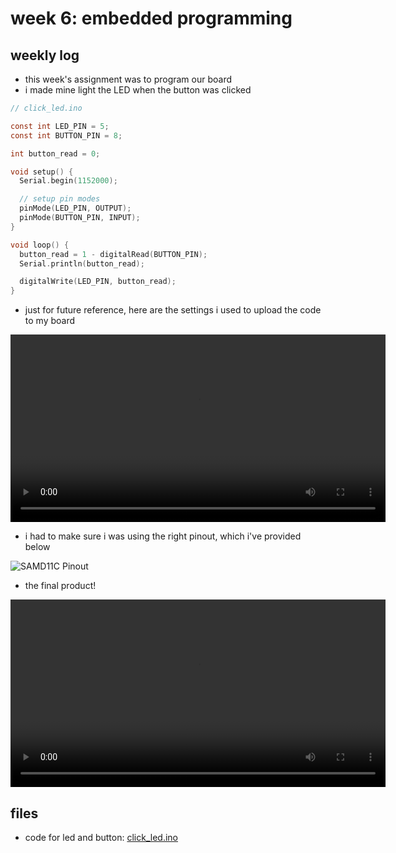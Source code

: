 # week 6: embedded programming

## weekly log

- this week's assignment was to program our board
- i made mine light the LED when the button was clicked

```c
// click_led.ino

const int LED_PIN = 5;
const int BUTTON_PIN = 8;

int button_read = 0;

void setup() {
  Serial.begin(1152000);

  // setup pin modes
  pinMode(LED_PIN, OUTPUT);
  pinMode(BUTTON_PIN, INPUT);
}

void loop() {
  button_read = 1 - digitalRead(BUTTON_PIN);
  Serial.println(button_read);

  digitalWrite(LED_PIN, button_read);
}
```

- just for future reference, here are the settings i used to upload the code to my board

<p>
  <video width="600" controls>
    <source src="../videos/wk6/config_options.mp4" type="video/mp4" />
    Your browser does not support the video tag.
  </video>
</p>

- i had to make sure i was using the right pinout, which i've provided below

![SAMD11C Pinout](../images/wk6/samd11c_pinout.jpg)

- the final product!

<p align="center">
  <video width="600" controls>
    <source src="../videos/wk6/button_led.mp4" type="video/mp4" />
    Your browser does not support the video tag.
  </video>
</p>

## files
- code for led and button: [click_led.ino](/wk6/click_led.ino)